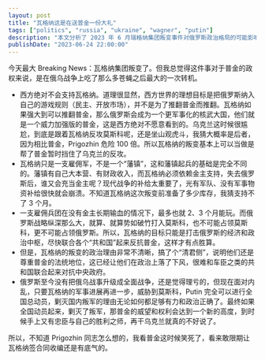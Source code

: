 ```yaml
---
layout: post
title: "瓦格纳这是在送普金一份大礼"
tags: ["politics", "russia", "ukraine", "wagner", "putin"]
description: "本文分析了 2023 年 6 月瑞格纳集团叛变事件对俄罗斯政治格局的可能影响。作者认为，与普遍看法不同，这次叛变可能实际上有利于普京政权的强化。文章分析了瓦格纳作为雅佣军的局限性、西方国家的可能立场以及这次叛变可能为普京带来的政治转机。"
publishDate: "2023-06-24 22:00:00"
---
```


今天最大 Breaking News：瓦格纳集团叛变了。但我总觉得这件事对于普金的政权来说，是在俄乌战争上吃了那么多苍蝇之后最大的一次转机。

* 西方绝对不会支持瓦格纳。道理很显然，西方世界的理想目标是把俄罗斯纳入自己的游戏规则（民主、开放市场），并不是为了推翻普金而推翻。瓦格纳如果强大到可以推翻普金，那么俄罗斯会成为一个更军事化的核武大国，他们就是一个威力加强版的普金，这是西方绝对不愿意看到的。乌克兰这时候很尴尬，到底是跟着瓦格纳反攻莫斯科呢，还是坐山观虎斗，我猜大概率是后者，因为相比普金，Prigozhin 危险 100 倍。所以瓦格纳的叛变基本上可以当做是帮了普金暂时挡住了乌克兰的反攻。
* 瓦格纳只是一支雇佣军，不是一个“藩镇”，这和藩镇起兵的基础是完全不同的。藩镇有自己大本营、有财政收入，而瓦格纳必须依赖金主支持，失去俄罗斯后，谁又会充当金主呢？现代战争的补给太重要了，光有军队、没有军事物资补给很快就会崩溃。不知道瓦格纳这次叛变前准备了多少库存，我猜支持不了 3 个月。
* 一支雇佣兵团在没有金主长期输血的情况下，最多也就 2、3 个月能玩。而俄罗斯战略纵深那么大，就算、就算势如破竹打入莫斯科，也不可能占领莫斯科，更不可能占领俄罗斯。所以，瓦格纳的目标只能是打击俄罗斯的经济和政治中枢，尽快联合各个“共和国”起来反抗普金，这样才有点胜算。
* 但是，瓦格纳的叛变的政治理由非常不清晰，搞了个“清君侧”，说明他们还是尊重普金的法统地位，这已经让他们在政治上落了下风，很难和车臣之类的共和国联合起来对抗中央政府。
* 俄罗斯至今没有把俄乌战事升级成全面战争，还是觉得理亏的，但现在面对内乱，只要瓦格纳的军事进展再进一步，威胁到莫斯科，Putin 完全可以进行全国总动员，剿灭国内叛军的理由无论如何都足够有力和政治正确了。最终如果全国动员起来，剿灭了叛军，那普金的威望和权利会达到一个新的高度，到时候手上又有忠臣与自己的胜利之师，再干乌克兰就真的不好说了。

所以，不知道 Prigozhin 同志怎么想的，我看普金这时候笑死了，看来敢限期让瓦格纳签合同收编还是有底气的。
